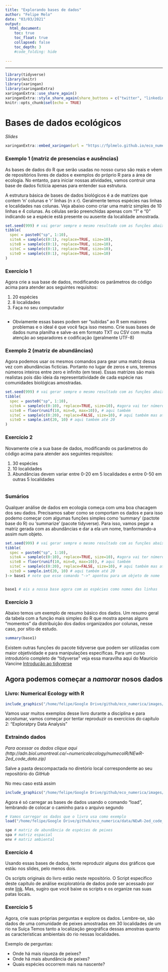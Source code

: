 ```yaml
---
title: "Explorando bases de dados"
author: "Felipe Melo"
date: "03/03/2021"
output: 
  html_document:
    toc: true
    toc_float: true
    collapsed: false
    toc_depth: 3
    #code_folding: hide
      
---
```

---

```r
library(tidyverse)
library(knitr)
library(xaringan)
library(xaringanExtra)
xaringanExtra::use_share_again()
xaringanExtra::style_share_again(share_buttons = c("twitter", "linkedin", "pocket"))
knitr::opts_chunk$set(echo = TRUE)
```


# Bases de dados ecológicos

*Slides* 

```r
xaringanExtra::embed_xaringan(url = "https://fplmelo.github.io/eco_numerica/slides/slides_aula1.html#1", ratio = "16:9")

```


### Exemplo 1 (matriz de presencias e ausências)

As bases de dados do R que serão usadas no nosso curso são reais e vêem de repositórios livres de dados e exemplos do próprio R para a área de ecologia. No entanto, para iniciar nossas atividades, vamos contruir uma base de dados fictícia apenas para entender sua estrutura.

A estrutura básica de bases de dados biológicos é a de matrizes que contem 'n' colunas e 'r' linhas (n x r). Geralmente temos espécies nas linhas e localidades nas colunas. Veja abaixo como criar uma matriz simples de 10 linhas e 4 colunas. As células serão preenchidas apenas com "1" e "0" indicando se a espécie está presente ou ausente da localidade amostrada.

```r
set.seed(999) # vai gerar sempre o mesmo resultado com as funções abaixo
tibble(
  spec = paste0("sp", 1:10),
  siteA = sample(c(0:1), replace=TRUE, size=10),
  siteB = sample(c(0:1), replace=TRUE, size=10),
  siteC = sample(c(0:1), replace=TRUE, size=10),
  siteD = sample(c(0:1), replace=TRUE, size=10)
)
```

### Exercício 1

Agora crie a sua base de dados, modificando os parâmetros do código acima para atender aos seguintes requisitos:

1) 20 espécies  
2) 8 localidades
3) Faça no seu computador

```r

```

* Obviamente essas bases podem ser "subidas" ao R sem maiores problemas e o ideal é que você faça isso mesmo. Crie suas bases de dados numa planilha e salve-as em formato TXT ou CSV com muita atenção ao separadores e codificação (geralmente UTF-8)


### Exemplo 2 (matriz de abundâncias)

Agora podemos usar os mesmos comandos para gear uma matriz dessa vez com abundâncias fictícias. Portanto no lugar de zeros e uns, teremos números inteiros entre zero e infinito (em tese). Essas matrizes são mais realistas pois dão ideia da representatividade de cada espécie nas comunidades biológicas amostradas.


```r
set.seed(999) # vai gerar sempre o mesmo resultado com as funções abaixo
tibble(
  spec = paste0("sp", 1:10),
  siteA = sample(c(0:10), replace=TRUE, size=10), #agora vai ter números aleatórios entre 0 e 10
  siteB = floor(runif(10, min=0, max=10)), # aqui também
  siteC = sample(c(0:20), replace=FALSE, size=10), # aqui também mas até 20
  siteD = sample.int(20, 10) # aqui também até 20
)
```

### Exercício 2

Novamente crie a sua base de dados, modificando os parâmetros do código acima para atender aos seguintes requisitos:

1) 30 espécies  
2) 10 localidades  
3) Abundâncias devem variar entre 0-20 em 5 localidades e entre 0-50 em outras 5 localidades

```r

```

### Sumários

Qualquer análise de dados em ecologia começa com uma boa chacagem dos seu dados. Precisamos saber como se comportam os dados e para isso podemo começar com algumas funções simples como 'summary' (pactote base do R) ou 'summarize' (pacote tidyverse). Para isso, vamos pegar a matriz gerada com as abundâncias e dar a ela um nome, tranformando-a assim num objeto.

```r
set.seed(999) # vai gerar sempre o mesmo resultado com as funções abaixo
tibble(
  spec = paste0("sp", 1:10),
  siteA = sample(c(0:10), replace=TRUE, size=10), #agora vai ter números aleatórios entre 0 e 10
  siteB = floor(runif(10, min=0, max=10)), # aqui também
  siteC = sample(c(0:20), replace=FALSE, size=10), # aqui também mas até 20
  siteD = sample.int(20, 10) # aqui também até 20
)-> base1 # note que esse comando "->" apontou para um objeto de nome 'base1'


base1 # eis a nossa base agora com as espécies como nomes das linhas
```

### Exercício 3

Abaixo temos um exemplo de resumo básico dos dados.
Um resumo geral da tabela com a função mais simples do R que mostra apenas alguns "momentos" da distribuição dos dados organizados por colunas, nesse caso, por sítio de estudo.

```r
summary(base1)

```

Existem outras funções do pacote tidyverse que podem ser utilizadas com maior objetividade e para manipulações específicas. Para um curso introdutório completo de "tidyverse" veja essa maravilha aqui do Maurício Vancine [Introdução ao tidyverse](https://mauriciovancine.github.io/disciplina-analise-geoespacial-r/01_aulas/04_pres_intro_geocomp_r.html) 

## Agora podemos começar a *namorar* nosos dados

### Livro: Numerical Ecology with R

```r

include_graphics("/home/felipe/Google Drive/github/eco_numerica/images/livro.png") 

```

Vamos usar muitos exemplos desse livro durante a disciplina e para acostumar, vamos começar por tentar reproduzir os exercícios do capítulo 2: "Exploratpry Data Analysis"

### Extraindo dados

*Para acessar os dados clique aqui (http://adn.biol.umontreal.ca/~numericalecology/numecolR/NEwR-2ed_code_data.zip)*

Salve a pasta descompactada no diretório local correspondente ao seu repositório do _GitHub_

No meu caso está assim

```r
include_graphics("/home/felipe/Google Drive/github/eco_numerica/images/pasta_data.png") 

```


Agora é só carregar as bases de dados usando o comando "load", lembrando de colocar o caminho para o arquivo segundo 

```r

# Vamos carregar os dados que o livro usa como exemplo
load("/home/felipe/Google Drive/github/eco_numerica/data/NEwR-2ed_code_data/NEwR2-Data/Doubs.RData")
```


```r
spe # matriz de abundância de espécies de peixes
spa # matriz espacial
env # matriz ambiental
```

### Exercício 4

Usando essas bases de dados, tente reproduzir alguns dos gráficos que estão nos slides, pelo menos dois.

Os scripts originais do livro estão neste repositório. O Script específico deste capítulo de análise excploratória de dados pode ser acessado por este [link](https://github.com/fplmelo/eco_numerica/blob/master/docs/data/NEwR-2ed_code_data/NEwR2-Scripts/chap2.R). Mas, sugiro que você baixe os scripts e os organize nas suas patas locais.

### Exercício 5

Agora, crie suas próprias perguntas e explore os dados. Lembre-se, são dados de uma comunidade de peixes amostradas em 30 localidades de um rio na Suiça Temos tanto a localização geográfica dessas amostras quanto as características ambientais do rio nessas localidades.

Exemplo de perguntas:

- Onde há mais riqueza de peixes?
- Onde há mais abundância de peixes?
- Quais espécies occorrem mais na nascente?




